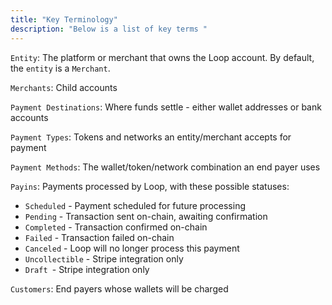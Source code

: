 ```yaml
---
title: "Key Terminology"
description: "Below is a list of key terms "
---
```


`Entity`: The platform or merchant that owns the Loop account. By default, the `entity` is a `Merchant`. 

`Merchants`: Child accounts

`Payment Destinations`: Where funds settle - either wallet addresses or bank accounts

`Payment Types`: Tokens and networks an entity/merchant accepts for payment

`Payment Methods`: The wallet/token/network combination an end payer uses

`Payins`: Payments processed by Loop, with these possible statuses:

- `Scheduled` - Payment scheduled for future processing
- `Pending` - Transaction sent on-chain, awaiting confirmation
- `Completed` - Transaction confirmed on-chain
- `Failed` - Transaction failed on-chain
- `Canceled` - Loop will no longer process this payment
- `Uncollectible` - Stripe integration only
- `Draft `- Stripe integration only

`Customers`: End payers whose wallets will be charged